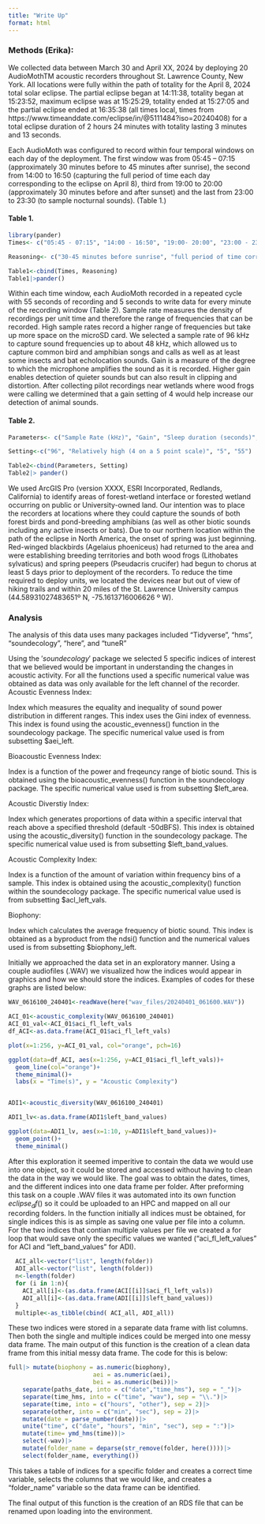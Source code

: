 ```yaml
---
title: "Write Up"
format: html
---
```


### Methods (Erika): 

We collected data between March 30 and April XX, 2024 by deploying 20 AudioMothTM acoustic recorders throughout St. Lawrence County, New York. All locations were fully within the path of totality for the April 8, 2024 total solar eclipse. The partial eclipse began at 14:11:38, totality began at 15:23:52, maximum eclipse was at 15:25:29, totality ended at 15:27:05 and the partial eclipse ended at 16:35:38 (all times local, times from https://www.timeanddate.com/eclipse/in/@5111484?iso=20240408) for a total eclipse duration of 2 hours 24 minutes with totality lasting 3 minutes and 13 seconds.  

Each AudioMoth was configured to record within four temporal windows on each day of the deployment. The first window was from 05:45 – 07:15 (approximately 30 minutes before to 45 minutes after sunrise), the second from 14:00 to 16:50 (capturing the full period of time each day corresponding to the eclipse on April 8),  third from 19:00 to 20:00 (approximately 30 minutes before and after sunset) and the last from 23:00 to 23:30 (to sample nocturnal sounds). (Table 1.)

#### Table 1. 

```r
library(pander)
Times<- c("05:45 - 07:15", "14:00 - 16:50", "19:00- 20:00", "23:00 - 23:30")

Reasoning<- c("30-45 minutes before sunrise", "full period of time corresponding to the eclipse", "~30 minutes before and after sunset", "sample nocturnal activity")

Table1<-cbind(Times, Reasoning)
Table1|>pander()
```


Within each time window, each AudioMoth recorded in a repeated cycle with 55 seconds of recording and 5 seconds to write data for every minute of the recording window (Table 2). Sample rate measures the density of recordings per unit time and therefore the range of frequencies that can be recorded. High sample rates record a higher range of frequencies but take up more space on the microSD card. We selected a sample rate of 96 kHz to capture sound frequencies up to about 48 kHz, which allowed us to capture common bird and amphibian songs and calls as well as at least some insects and bat echolocation sounds. Gain is a measure of the degree to which the microphone amplifies the sound as it is recorded. Higher gain enables detection of quieter sounds but can also result in clipping and distortion. After collecting pilot recordings near wetlands where wood frogs were calling we determined that a gain setting of 4 would help increase our detection of animal sounds. 

#### Table 2. 

```r
Parameters<- c("Sample Rate (kHz)", "Gain", "Sleep duration (seconds)", "Recording duration (seconds)")

Setting<-c("96", "Relatively high (4 on a 5 point scale)", "5", "55")

Table2<-cbind(Parameters, Setting)
Table2|> pander()
```



We used ArcGIS Pro (version XXXX, ESRI Incorporated, Redlands, California) to identify areas of forest-wetland interface or forested wetland occurring on public or University-owned land. Our intention was to place the recorders at locations where they could capture the sounds of both forest birds and pond-breeding amphibians (as well as other biotic sounds including any active insects or bats). Due to our northern location within the path of the eclipse in North America, the onset of spring was just beginning. Red-winged blackbirds (Agelaius phoeniceus) had returned to the area and were establishing breeding territories and both wood frogs (Lithobates sylvaticus) and spring peepers (Pseudacris crucifer) had begun to chorus at least 5 days prior to deployment of the recorders. To reduce the time required to deploy units, we located the devices near but out of view of hiking trails and within 20 miles of the St. Lawrence University campus (44.58931027483651º N, -75.1613716006626 º W). 


### Analysis

The analysis of this data uses many packages included "Tidyverse", "hms", "soundecology", "here", and "tuneR"

Using the $'soundecology'$ package we selected 5 specific indices of interest that we believed would be important in understanding the changes in acoustic activity. For all the functions used a specific numerical value was obtained as data was only available for the left channel of the recorder. 
Acoustic Evenness Index:

Index which measures the equality and inequality of sound power distribution in different ranges. This index uses the Gini index of evenness. This index is found using the acoustic_evenness() function in the soundecology package. The specific numerical value used is from subsetting $aei_left. 

Bioacoustic Evenness Index:

Index is a function of the power and freqeuncy range of biotic sound. This is obtained using the bioacoustic_evenness() function in the soundecology package. The specific numerical value used is from subsetting $left_area.  

Acoustic Diverstiy Index:

Index which generates proportions of data within a specific interval that reach above a specified threshold (default -50dBFS). This index is obtained using the acoustic_diversity() function in the soundecology package. The specific numerical value used is from subsetting $left_band_values.  

Acoustic Complexity Index:

Index is a function of the amount of variation within frequency bins of a sample. This index is obtained using the acoustic_complexity() function within the soundecology package. The specific numerical value used is from subsetting $acl_left_vals.  

Biophony: 

Index which calculates the average frequency of biotic sound. This index is obtained as a byproduct from the ndsi() function and the numerical values used is from subsetting $biophony_left. 


Initially we approached the data set in an exploratory manner. Using a couple audiofiles (.WAV) we visualized how the indices would appear in graphics and how we should store the indices. Examples of codes for these graphs are listed below:

```r
WAV_0616100_240401<-readWave(here("wav_files/20240401_061600.WAV"))

ACI_01<-acoustic_complexity(WAV_0616100_240401)
ACI_01_val<-ACI_01$aci_fl_left_vals
df_ACI<-as.data.frame(ACI_01$aci_fl_left_vals)

plot(x=1:256, y=ACI_01_val, col="orange", pch=16)

ggplot(data=df_ACI, aes(x=1:256, y=ACI_01$aci_fl_left_vals))+
  geom_line(col="orange")+
  theme_minimal()+
  labs(x = "Time(s)", y = "Acoustic Complexity")


ADI1<-acoustic_diversity(WAV_0616100_240401)

ADI1_lv<-as.data.frame(ADI1$left_band_values)

ggplot(data=ADI1_lv, aes(x=1:10, y=ADI1$left_band_values))+
  geom_point()+
  theme_minimal()
```

After this exploration it seemed imperitive to contain the data we would use into one object, so it could be stored and accessed without having to clean the data in the way we would like. The goal was to obtain the dates, times, and the different indices into one data frame per folder. After preforming this task on a couple .WAV files it was automated into its own function $eclipse_df()$ so it could be uploaded to an HPC and mapped on all our recording folders. In the function initially all indices must be obtained, for single indices this is as simple as saving one value per file into a column. For the two indices that contian multiple values per file we created a for loop that would save only the specific values we wanted ("aci_fl_left_values" for ACI and "left_band_values" for ADI).

```r
  ACI_all<-vector("list", length(folder))
  ADI_all<-vector("list", length(folder))
  n<-length(folder)
  for (i in 1:n){
    ACI_all[i]<-(as.data.frame(ACI[[i]]$aci_fl_left_vals))
    ADI_all[i]<-(as.data.frame(ADI[[i]]$left_band_values))
  } 
  multiple<-as_tibble(cbind( ACI_all, ADI_all))
```

These two indices were stored in a separate data frame with list columns. Then both the single and multiple indices could be merged into one messy data frame. The main output of this function is the creation of a clean data frame from this initial messy data frame. The code for this is below: 

```r
full|> mutate(biophony = as.numeric(biophony),
                        aei = as.numeric(aei),
                        bei = as.numeric(bei))|>
    separate(paths_date, into = c("date","time_hms"), sep = "_")|>
    separate(time_hms, into = c("time", "wav"), sep = "\\.")|>
    separate(time, into = c("hours", "other"), sep = 2)|>
    separate(other, into = c("min", "sec"), sep = 2)|>
    mutate(date = parse_number(date))|>
    unite("time", c("date", "hours", "min", "sec"), sep = ":")|>
    mutate(time= ymd_hms(time))|>
    select(-wav)|>
    mutate(folder_name = deparse(str_remove(folder, here())))|>
    select(folder_name, everything())
```

This takes a table of indices for a specific folder and creates a correct time variable, selects the columns that we would like, and creates a "folder_name" variable so the data frame can be identified.  

The final output of this function is the creation of an RDS file that can be renamed upon loading into the environment. 








